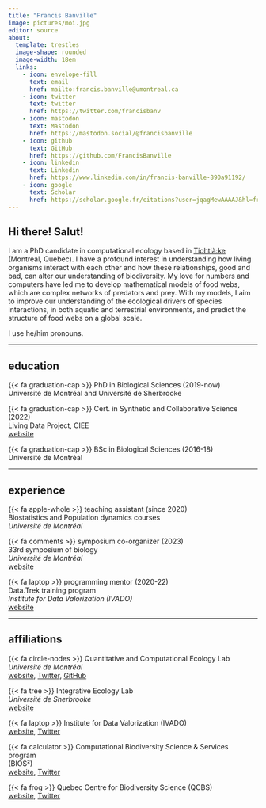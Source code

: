 ```yaml
---
title: "Francis Banville"
image: pictures/moi.jpg
editor: source
about: 
  template: trestles
  image-shape: rounded
  image-width: 18em
  links:
    - icon: envelope-fill
      text: email
      href: mailto:francis.banville@umontreal.ca
    - icon: twitter
      text: twitter
      href: https://twitter.com/francisbanv
    - icon: mastodon
      text: Mastodon
      href: https://mastodon.social/@francisbanville
    - icon: github
      text: GitHub
      href: https://github.com/FrancisBanville
    - icon: linkedin
      text: Linkedin
      href: https://www.linkedin.com/in/francis-banville-890a91192/
    - icon: google
      text: Scholar
      href: https://scholar.google.fr/citations?user=jqagMewAAAAJ&hl=fr&oi=ao
---
```


## Hi there! Salut!

I am a PhD candidate in computational ecology based in [Tiohtià:ke](https://www.concordia.ca/indigenous/resources/territorial-acknowledgement.html#rationale) (Montreal, Quebec). I have a profound interest in understanding how living organisms interact with each other and how these relationships, good and bad, can alter our understanding of biodiversity. My love for numbers and computers have led me to develop mathematical models of food webs, which are complex networks of predators and prey. With my models, I aim to improve our understanding of the ecological drivers of species interactions, in both aquatic and terrestrial environments, and predict the structure of food webs on a global scale.

I use he/him pronouns.

------------------------------------------------------------------------

## education

{{< fa graduation-cap >}} PhD in Biological Sciences (2019-now)\
Université de Montréal and Université de Sherbrooke

{{< fa graduation-cap >}} Cert. in Synthetic and
Collaborative Science (2022)\
Living Data Project, CIEE\
[website](https://www.ciee-icee.ca/ldp.html)

{{< fa graduation-cap >}} BSc in Biological Sciences (2016-18)\
Université de Montréal


------------------------------------------------------------------------

## experience

{{< fa apple-whole >}} teaching assistant (since 2020)\
Biostatistics and Population dynamics courses\
*Université de Montréal*

{{< fa comments >}} symposium co-organizer (2023)\
33rd symposium of biology\
*Université de Montréal*\
[website](https://event.fourwaves.com/fr/udemsymposiumbiologie/pages?fbclid=IwAR3DF4jIE8DX8Xofqoclz3JFchXsTpClqYbCJ8flQCdrwESUrQOj08HDZ3Y)

{{< fa laptop >}} programming mentor (2020-22)\
Data.Trek training program\
*Institute for Data Valorization (IVADO)*\
[website](https://ivado.ca/en/events/the-100-days-of-data-trek-challenge-2/)

------------------------------------------------------------------------

## affiliations 

{{< fa circle-nodes >}} Quantitative and Computational Ecology Lab\
*Université de Montréal*\
[website](https://poisotlab.io/),
[Twitter](https://twitter.com/poisotlab),
[GitHub](https://github.com/PoisotLab)

{{< fa tree >}} Integrative Ecology Lab\
*Université de Sherbrooke*\
[website](https://ielab.recherche.usherbrooke.ca/)

{{< fa laptop >}} Institute for Data Valorization (IVADO)\
[website](https://ivado.ca/en/),
[Twitter](https://twitter.com/IVADO_Qc)

{{< fa calculator >}} Computational Biodiversity Science & Services program\
(BIOS²)\
[website](https://bios2.usherbrooke.ca/),
[Twitter](https://twitter.com/_bios2)

{{< fa frog >}} Quebec Centre for Biodiversity Science (QCBS)\
[website](https://qcbs.ca/),
[Twitter](https://twitter.com/csbq_qcbs)


